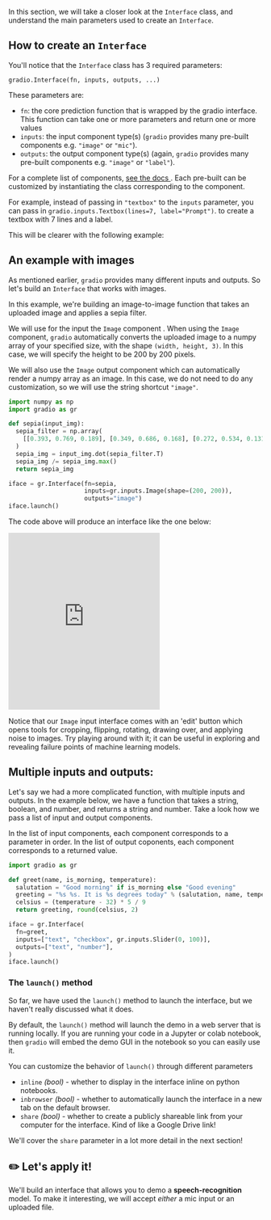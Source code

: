 In this section, we will take a closer look at the `Interface` class, and understand the
main parameters used to create an `Interface`.

## How to create an `Interface`

You'll notice that the `Interface` class has 3 required parameters:  

 `gradio.Interface(fn, inputs, outputs, ...)`

These parameters are:

  - `fn`: the core prediction function that is wrapped by the gradio interface. This function can take one or more parameters and return one or more values
  - `inputs`: the input component type(s) (`gradio` provides many pre-built components e.g. `"image"` or `"mic"`). 
  - `outputs`: the output component type(s)  (again, `gradio` provides many pre-built components e.g. `"image"` or `"label"`).


For a complete list of components, [see the docs ](https://gradio.app/docs). Each pre-built
can be customized by instantiating the class corresponding to the component. 

For example,
instead of passing in `"textbox"` to the `inputs` parameter, you can pass in `gradio.inputs.Textbox(lines=7, label="Prompt")`.
to create a textbox with 7 lines and a label.

This will be clearer with the following example:

## An example with images

As mentioned earlier, `gradio` provides many different inputs and outputs. So let's build an `Interface` that works with images.

In this example, we're building an image-to-image function that takes an uploaded image and applies a sepia filter. 

We will use for the input the `Image` component . 
When using the `Image` component, `gradio` automatically converts the uploaded image to a numpy array of your specified size, with the shape `(width, height, 3)`. 
In this case, we will specify the height to be 200 by 200 pixels.

We will also use the `Image` output component which can automatically
render a numpy array as an image. In this case, we do not need to do 
any customization, so we will use the string shortcut `"image"`.


```py
import numpy as np
import gradio as gr

def sepia(input_img):
  sepia_filter = np.array(
    [[0.393, 0.769, 0.189], [0.349, 0.686, 0.168], [0.272, 0.534, 0.131]]
  )
  sepia_img = input_img.dot(sepia_filter.T)
  sepia_img /= sepia_img.max()
  return sepia_img

iface = gr.Interface(fn=sepia, 
                     inputs=gr.inputs.Image(shape=(200, 200)), 
                     outputs="image")
iface.launch()
```
The code above will produce an interface like the one below:

<iframe src="https://hf.space/gradioiframe/abidlabs/sepia/+" frameBorder="0" height="350" title="Gradio app" class="container p-0 flex-grow space-iframe" allow="accelerometer; ambient-light-sensor; autoplay; battery; camera; document-domain; encrypted-media; fullscreen; geolocation; gyroscope; layout-animations; legacy-image-formats; magnetometer; microphone; midi; oversized-images; payment; picture-in-picture; publickey-credentials-get; sync-xhr; usb; vr ; wake-lock; xr-spatial-tracking" sandbox="allow-forms allow-modals allow-popups allow-popups-to-escape-sandbox allow-same-origin allow-scripts allow-downloads"></iframe>

Notice that our `Image` input interface comes with an 'edit' button which opens tools for cropping, flipping, rotating, drawing over, and applying noise to images. Try playing around with it; it can be useful in exploring and revealing failure points of machine learning models.

## Multiple inputs and outputs:

Let's say we had a more complicated function, with multiple inputs and outputs. 
In the example below, we have a function that takes a string, boolean, and number, 
and returns a string and number. Take a look how we pass a list of input and output components.

In the list of input components, each component corresponds to a parameter in order.
In the list of output coponents, each component corresponds to a returned value.

```py
import gradio as gr

def greet(name, is_morning, temperature):
  salutation = "Good morning" if is_morning else "Good evening"
  greeting = "%s %s. It is %s degrees today" % (salutation, name, temperature)
  celsius = (temperature - 32) * 5 / 9
  return greeting, round(celsius, 2)

iface = gr.Interface(
  fn=greet,
  inputs=["text", "checkbox", gr.inputs.Slider(0, 100)],
  outputs=["text", "number"],
)
iface.launch()
```

### The `launch()` method

So far, we have used the `launch()` method to launch the interface, but we 
haven't really discussed what it does. 

By default, the `launch()` method will launch the demo in a web server that 
is running locally. If you are running your code in a Jupyter or colab notebook, then
`gradio` will embed the demo GUI in the notebook so you can easily use it.

You can customize the behavior of `launch()` through different parameters

  - `inline` *(bool)* - whether to display in the interface inline on python notebooks.
  - `inbrowser` *(bool)* - whether to automatically launch the interface in a new tab on the default browser.
  - `share` *(bool)* - whether to create a publicly shareable link from your computer for the interface. Kind of like a Google Drive link!

We'll cover the `share` parameter in a lot more detail in the next section!

## ✏️ Let's apply it!

We'll build an interface that allows you to demo a **speech-recognition** model.
To make it interesting, we will accept *either* a mic input or an uploaded file.

```py
```
